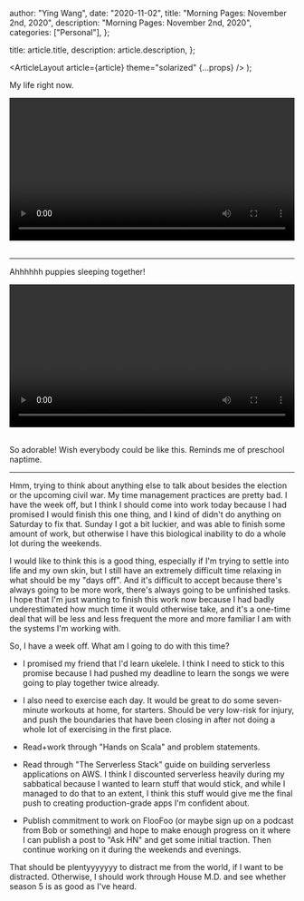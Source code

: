 
  author: "Ying Wang",
  date: "2020-11-02",
  title: "Morning Pages: November 2nd, 2020",
  description: "Morning Pages: November 2nd, 2020",
  categories: ["Personal"],
};

  title: article.title,
  description: article.description,
};

  <ArticleLayout article={article} theme="solarized" {...props} />
);

My life right now.

<!-- https://stackoverflow.com/a/26276254 -->

<video style="width: 100%; width: -moz-available; width: -webkit-fill-available;
    width: fill-available; max-width: 100%;" controls> <source
    src="/video/general/covid.mp4" type="video/mp4"> Your browser does not
support HTML5 video. </video> <br/> <br/>

---

Ahhhhhh puppies sleeping together!

<!-- https://stackoverflow.com/a/26276254 -->

<video style="width: 100%; width: -moz-available; width: -webkit-fill-available;
    width: fill-available; max-width: 100%;" controls> <source
    src="/video/posts/2020/11/02/morning_pages.mp4" type="video/mp4"> Your browser does not
support HTML5 video. </video> <br/> <br/>

So adorable! Wish everybody could be like this. Reminds me of preschool naptime.

---

Hmm, trying to think about anything else to talk about besides the election or
the upcoming civil war. My time management practices are pretty bad. I have the
week off, but I think I should come into work today because I had promised I
would finish this one thing, and I kind of didn't do anything on Saturday to fix
that. Sunday I got a bit luckier, and was able to finish some amount of work,
but otherwise I have this biological inability to do a whole lot during the
weekends.

I would like to think this is a good thing, especially if I'm trying to settle
into life and my own skin, but I still have an extremely difficult time relaxing
in what should be my "days off". And it's difficult to accept because there's
always going to be more work, there's always going to be unfinished tasks. I
hope that I'm just wanting to finish this work now because I had badly
underestimated how much time it would otherwise take, and it's a one-time deal
that will be less and less frequent the more and more familiar I am with the
systems I'm working with.

So, I have a week off. What am I going to do with this time?

- I promised my friend that I'd learn ukelele. I think I need to stick to this
  promise because I had pushed my deadline to learn the songs we were going to
  play together twice already.

- I also need to exercise each day. It would be great to do some seven-minute
  workouts at home, for starters. Should be very low-risk for injury, and push
  the boundaries that have been closing in after not doing a whole lot of
  exercising in the first place.

- Read+work through "Hands on Scala" and problem statements.

- Read through "The Serverless Stack" guide on building serverless applications
  on AWS. I think I discounted serverless heavily during my sabbatical because I
  wanted to learn stuff that would stick, and while I managed to do that to an
  extent, I think this stuff would give me the final push to creating
  production-grade apps I'm confident about.

- Publish commitment to work on FlooFoo (or maybe sign up on a podcast from Bob
  or something) and hope to make enough progress on it where I can publish a
  post to "Ask HN" and get some initial traction. Then continue working on it
  during the weekends and evenings.

That should be plentyyyyyyy to distract me from the world, if I want to be
distracted. Otherwise, I should work through House M.D. and see whether season 5
is as good as I've heard.
